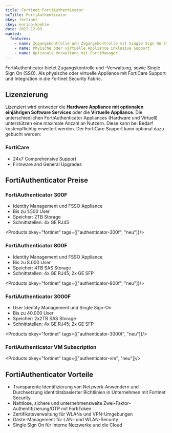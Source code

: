 ```yaml
---
title: Fortinet FortiAuthenticator
bcTitle: FortiAuthenticator
bkey: fortinet
ckey: enrico-koehle
date: 2022-12-09
wanted:
  features:
    - name: Zugangskontrolle und Zugangskontrolle mit Single Sign On (SSO)
    - name: Phyische oder virtuelle Appliance inklusive Support
    - name: Optionale Verwaltung mit FortiManager
---
```




<Intro>

  FortiAuthenticator bietet Zugangskontrolle und -Verwaltung, sowie Single Sign On (SSO). Als physische oder virtuelle Appliance mit FortiCare Support und Integration in die Fortinet Security Fabric.


</Intro>

<TOC />



## Lizenzierung

  Lizenziert wird entweder die **Hardware Appliance mit optionalen einjährigen Software Services** oder die **Virtuelle Appliance**. Die unterschiedlichen FortiAuthenticator Appliances (Hardware und Virtuell) unterstützen eine maximale Anzahl an Nutzern. Diese kann bei Bedarf kostenpflichtig erweitert werden. Der FortiCare Support kann optional dazu gebucht werden:


### FortiCare

 - 24x7 Comprehensive Support
 - Firmware and General Upgrades


## FortiAuthenticator Preise

### FortiAuthenticator 300F

 - Identity Management und FSSO Appliance
 - Bis zu 1.500 User
 - Speicher: 2TB Storage
 - Schnittstellen: 4x GE RJ45

<Products bkey="fortinet" tags={["authenticator-300f", "neu"]}/>


### FortiAuthenticator 800F

 - Identity Management und FSSO Appliance
 - Bis zu 8.000 User
 - Speicher: 4TB SAS Storage
 - Schnittstellen: 4x GE RJ45; 2x GE SFP

<Products bkey="fortinet" tags={["authenticator-800f", "neu"]}/>


### FortiAuthenticator 3000F

 - User Identity Management und Single Sign-On
 - Bis zu 40.000 User
 - Speicher: 2x2TB SAS Storage
 - Schnittstellen: 4x GE RJ45; 2x GE SFP

<Products bkey="fortinet" tags={["authenticator-3000f", "neu"]}/>


### FortiAuthenticator VM Subscription


<Products bkey="fortinet" tags={["authenticator-vm", "neu"]}/>


## FortiAuthenticator Vorteile

<ArrowList>

 - Transparente Identifizierung von Netzwerk-Anwendern und Durchsetzung identitätsbasierter Richtlinien in Unternehmen mit Fortinet Security.
 - Nahtlose, sichere und unternehmensweite Zwei-Faktor-Authentifizierung/OTP mit FortiToken
 - Zertifikatsverwaltung für WLANs und VPN-Umgebungen
 - Gäste-Management für LAN- und WLAN-Security
 - Single Sign On für interne Netzwerke und die Cloud

</ArrowList>
